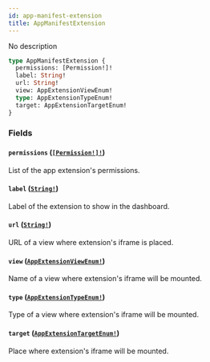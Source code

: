 ```yaml
---
id: app-manifest-extension
title: AppManifestExtension
---
```


No description

```graphql
type AppManifestExtension {
  permissions: [Permission!]!
  label: String!
  url: String!
  view: AppExtensionViewEnum!
  type: AppExtensionTypeEnum!
  target: AppExtensionTargetEnum!
}
```

### Fields

#### `permissions` ([`[Permission!]!`](/docs/developer/api-reference/objects/permission))

List of the app extension's permissions.

#### `label` ([`String!`](/docs/developer/api-reference/scalars/string))

Label of the extension to show in the dashboard.

#### `url` ([`String!`](/docs/developer/api-reference/scalars/string))

URL of a view where extension's iframe is placed.

#### `view` ([`AppExtensionViewEnum!`](/docs/developer/api-reference/enums/app-extension-view-enum))

Name of a view where extension's iframe will be mounted.

#### `type` ([`AppExtensionTypeEnum!`](/docs/developer/api-reference/enums/app-extension-type-enum))

Type of a view where extension's iframe will be mounted.

#### `target` ([`AppExtensionTargetEnum!`](/docs/developer/api-reference/enums/app-extension-target-enum))

Place where extension's iframe will be mounted.
